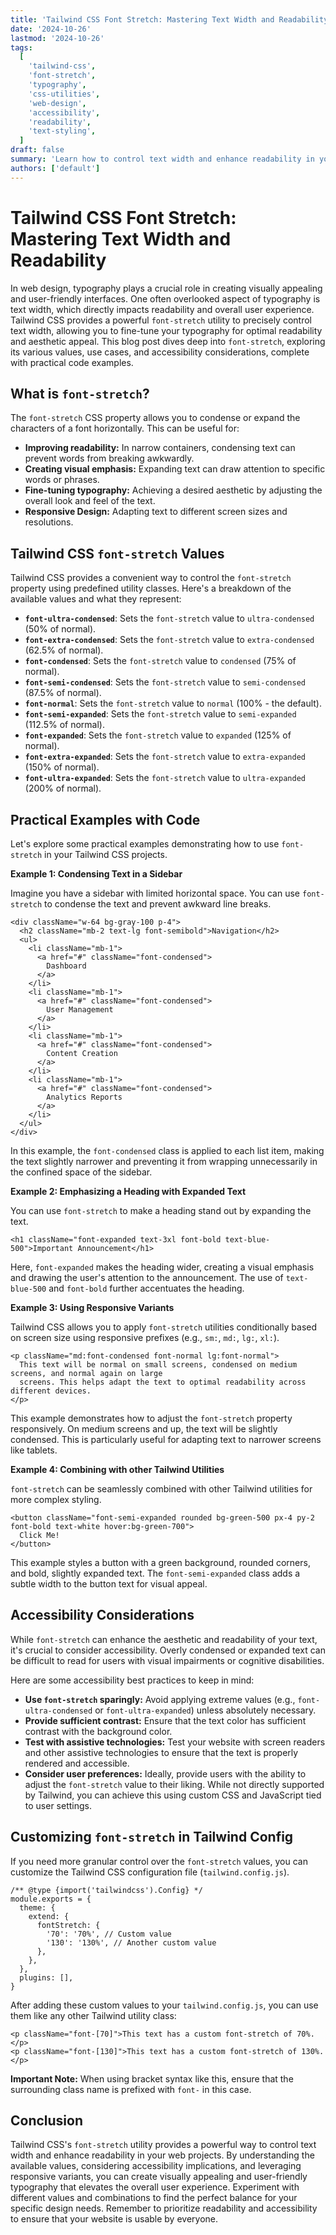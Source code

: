 ```yaml
---
title: 'Tailwind CSS Font Stretch: Mastering Text Width and Readability'
date: '2024-10-26'
lastmod: '2024-10-26'
tags:
  [
    'tailwind-css',
    'font-stretch',
    'typography',
    'css-utilities',
    'web-design',
    'accessibility',
    'readability',
    'text-styling',
  ]
draft: false
summary: 'Learn how to control text width and enhance readability in your web projects using Tailwind CSS font-stretch utility. Explore various values, use cases, and accessibility considerations.'
authors: ['default']
---
```


# Tailwind CSS Font Stretch: Mastering Text Width and Readability

In web design, typography plays a crucial role in creating visually appealing and user-friendly interfaces. One often overlooked aspect of typography is text width, which directly impacts readability and overall user experience. Tailwind CSS provides a powerful `font-stretch` utility to precisely control text width, allowing you to fine-tune your typography for optimal readability and aesthetic appeal. This blog post dives deep into `font-stretch`, exploring its various values, use cases, and accessibility considerations, complete with practical code examples.

## What is `font-stretch`?

The `font-stretch` CSS property allows you to condense or expand the characters of a font horizontally. This can be useful for:

- **Improving readability:** In narrow containers, condensing text can prevent words from breaking awkwardly.
- **Creating visual emphasis:** Expanding text can draw attention to specific words or phrases.
- **Fine-tuning typography:** Achieving a desired aesthetic by adjusting the overall look and feel of the text.
- **Responsive Design:** Adapting text to different screen sizes and resolutions.

## Tailwind CSS `font-stretch` Values

Tailwind CSS provides a convenient way to control the `font-stretch` property using predefined utility classes. Here's a breakdown of the available values and what they represent:

- **`font-ultra-condensed`**: Sets the `font-stretch` value to `ultra-condensed` (50% of normal).
- **`font-extra-condensed`**: Sets the `font-stretch` value to `extra-condensed` (62.5% of normal).
- **`font-condensed`**: Sets the `font-stretch` value to `condensed` (75% of normal).
- **`font-semi-condensed`**: Sets the `font-stretch` value to `semi-condensed` (87.5% of normal).
- **`font-normal`**: Sets the `font-stretch` value to `normal` (100% - the default).
- **`font-semi-expanded`**: Sets the `font-stretch` value to `semi-expanded` (112.5% of normal).
- **`font-expanded`**: Sets the `font-stretch` value to `expanded` (125% of normal).
- **`font-extra-expanded`**: Sets the `font-stretch` value to `extra-expanded` (150% of normal).
- **`font-ultra-expanded`**: Sets the `font-stretch` value to `ultra-expanded` (200% of normal).

## Practical Examples with Code

Let's explore some practical examples demonstrating how to use `font-stretch` in your Tailwind CSS projects.

**Example 1: Condensing Text in a Sidebar**

Imagine you have a sidebar with limited horizontal space. You can use `font-stretch` to condense the text and prevent awkward line breaks.

```plaintext
<div className="w-64 bg-gray-100 p-4">
  <h2 className="mb-2 text-lg font-semibold">Navigation</h2>
  <ul>
    <li className="mb-1">
      <a href="#" className="font-condensed">
        Dashboard
      </a>
    </li>
    <li className="mb-1">
      <a href="#" className="font-condensed">
        User Management
      </a>
    </li>
    <li className="mb-1">
      <a href="#" className="font-condensed">
        Content Creation
      </a>
    </li>
    <li className="mb-1">
      <a href="#" className="font-condensed">
        Analytics Reports
      </a>
    </li>
  </ul>
</div>
```

In this example, the `font-condensed` class is applied to each list item, making the text slightly narrower and preventing it from wrapping unnecessarily in the confined space of the sidebar.

**Example 2: Emphasizing a Heading with Expanded Text**

You can use `font-stretch` to make a heading stand out by expanding the text.

```plaintext
<h1 className="font-expanded text-3xl font-bold text-blue-500">Important Announcement</h1>
```

Here, `font-expanded` makes the heading wider, creating a visual emphasis and drawing the user's attention to the announcement. The use of `text-blue-500` and `font-bold` further accentuates the heading.

**Example 3: Using Responsive Variants**

Tailwind CSS allows you to apply `font-stretch` utilities conditionally based on screen size using responsive prefixes (e.g., `sm:`, `md:`, `lg:`, `xl:`).

```plaintext
<p className="md:font-condensed font-normal lg:font-normal">
  This text will be normal on small screens, condensed on medium screens, and normal again on large
  screens. This helps adapt the text to optimal readability across different devices.
</p>
```

This example demonstrates how to adjust the `font-stretch` property responsively. On medium screens and up, the text will be slightly condensed. This is particularly useful for adapting text to narrower screens like tablets.

**Example 4: Combining with other Tailwind Utilities**

`font-stretch` can be seamlessly combined with other Tailwind utilities for more complex styling.

```plaintext
<button className="font-semi-expanded rounded bg-green-500 px-4 py-2 font-bold text-white hover:bg-green-700">
  Click Me!
</button>
```

This example styles a button with a green background, rounded corners, and bold, slightly expanded text. The `font-semi-expanded` class adds a subtle width to the button text for visual appeal.

## Accessibility Considerations

While `font-stretch` can enhance the aesthetic and readability of your text, it's crucial to consider accessibility. Overly condensed or expanded text can be difficult to read for users with visual impairments or cognitive disabilities.

Here are some accessibility best practices to keep in mind:

- **Use `font-stretch` sparingly:** Avoid applying extreme values (e.g., `font-ultra-condensed` or `font-ultra-expanded`) unless absolutely necessary.
- **Provide sufficient contrast:** Ensure that the text color has sufficient contrast with the background color.
- **Test with assistive technologies:** Test your website with screen readers and other assistive technologies to ensure that the text is properly rendered and accessible.
- **Consider user preferences:** Ideally, provide users with the ability to adjust the `font-stretch` value to their liking. While not directly supported by Tailwind, you can achieve this using custom CSS and JavaScript tied to user settings.

## Customizing `font-stretch` in Tailwind Config

If you need more granular control over the `font-stretch` values, you can customize the Tailwind CSS configuration file (`tailwind.config.js`).

```plaintext
/** @type {import('tailwindcss').Config} */
module.exports = {
  theme: {
    extend: {
      fontStretch: {
        '70': '70%', // Custom value
        '130': '130%', // Another custom value
      },
    },
  },
  plugins: [],
}
```

After adding these custom values to your `tailwind.config.js`, you can use them like any other Tailwind utility class:

```plaintext
<p className="font-[70]">This text has a custom font-stretch of 70%.</p>
<p className="font-[130]">This text has a custom font-stretch of 130%.</p>
```

**Important Note:** When using bracket syntax like this, ensure that the surrounding class name is prefixed with `font-` in this case.

## Conclusion

Tailwind CSS's `font-stretch` utility provides a powerful way to control text width and enhance readability in your web projects. By understanding the available values, considering accessibility implications, and leveraging responsive variants, you can create visually appealing and user-friendly typography that elevates the overall user experience. Experiment with different values and combinations to find the perfect balance for your specific design needs. Remember to prioritize readability and accessibility to ensure that your website is usable by everyone.
